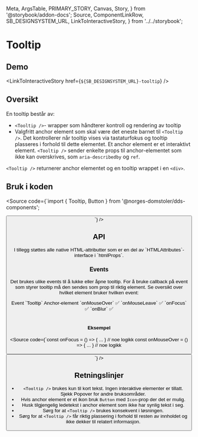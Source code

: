   Meta,
  ArgsTable,
  PRIMARY_STORY,
  Canvas,
  Story,
} from '@storybook/addon-docs';
  Source,
  ComponentLinkRow,
  SB_DESIGNSYSTEM_URL,
  LinkToInteractiveStory,
} from '../../storybook';

<Meta title="Design system/Tooltip/API" component={Tooltip} />

# Tooltip

<ComponentLinkRow
  docsHref="https://design.domstol.no/987b33f71/p/815808-tooltip/b/93bc8f"
  figmaHref="https://www.figma.com/file/ewqSDmkgqDQ5PyOsRp4V5b/?node-id=4985%3A127667"
  githubHref="https://github.com/domstolene/designsystem/tree/master/components/src/components/Tooltip"
/>

## Demo

<Canvas>
  <Story id="design-system-tooltip--default" />
</Canvas>

<LinkToInteractiveStory href={`${SB_DESIGNSYSTEM_URL}-tooltip`} />

## Oversikt

En tooltip består av:

- `<Tooltip />`- wrapper som håndterer kontroll og rendering av tooltip
- Valgfritt anchor element som skal være det eneste barnet til `<Tooltip />`. Det kontrollerer når tooltip vises via tastaturfokus og tooltip plasseres i forhold til dette elementet. Et anchor element er et interaktivt element. `<Tooltip />` sender enkelte props til anchor-elementet som ikke kan overskrives, som `aria-describedby` og `ref`.

`<Tooltip />` returnerer anchor elementet og en tooltip wrappet i en `<div>`.

## Bruk i koden

<Source code={`import { Tooltip, Button } from '@norges-domstoler/dds-components';

<Tooltip text="Tooltip">
  <Button label="tekst" />
</Tooltip>
`} />

## API

<ArgsTable story={PRIMARY_STORY} />
I tillegg støttes alle native HTML-attributter som er en del av `HTMLAttributes<HTMLDivElement>`-interface i `htmlProps`.

### Events

Det brukes ulike events til å lukke eller åpne tooltip. For å bruke callback på event som styrer tooltip må den sendes som prop til riktig element. Se oversikt over hvilket element bruker hvilken event:

<TableWrapper>
  <Table density="compact" style={{ width: '100%' }}>
    <Head>
      <Row type="head">
        <Cell type="head">Event</Cell>
        <Cell type="head">`Tooltip`</Cell>
        <Cell type="head">Anchor-element</Cell>
      </Row>
    </Head>
    <Body>
      <Row>
        <Cell> `onMouseOver` </Cell>
        <Cell> ✅ </Cell>
        <Cell> </Cell>
      </Row>
      <Row>
        <Cell> `onMouseLeave`</Cell>
        <Cell> ✅ </Cell>
        <Cell> </Cell>
      </Row>
      <Row>
        <Cell> `onFocus` </Cell>
        <Cell> </Cell>
        <Cell> ✅ </Cell>
      </Row>
      <Row>
        <Cell> `onBlur` </Cell>
        <Cell> </Cell>
        <Cell> ✅ </Cell>
      </Row>
    </Body>
  </Table>
</TableWrapper>

#### Eksempel

<Source code={`const onFocus = () => { ... } // noe logikk
const onMouseOver = () => { ... } // noe logikk

<Tooltip text="Tooltip" onMouseOver={onMouseOver}>
  <Button label="tekst" onFocus={onFocus} />
</Tooltip>
`} />

## Retningslinjer

- `<Tooltip />` brukes kun til kort tekst. Ingen interaktive elementer er tillatt. Sjekk Popover for andre bruksområder.
- Hvis anchor element er et ikon bruk `Button` med `Icon`-prop der det er mulig.
- Husk tilgjengelig ledetekst i anchor element som ikke har synlig tekst i seg.
- Sørg for at `<Tooltip />` brukes konsekvent i løsningen.
- Sørg for at `<Tooltip />` får riktig plassering i forhold til resten av innholdet og ikke dekker til relatert informasjon.
